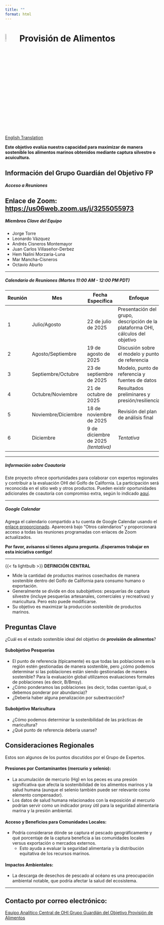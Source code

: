 ```yaml
---
title: ""
format: html
---
```


# ![](figs/food-provision.svg){width="8%" height="8%" color="red"} Provisión de Alimentos

<div class="button-container">
  <a href="https://ohi-goc.github.io/OHI_GOC/chapters/fp.html" class="custom-button">
    <i class="fas fa-globe"></i> English Translation
  </a>
</div>

**Este objetivo evalúa nuestra capacidad para maximizar de manera sostenible los alimentos marinos obtenidos mediante captura silvestre o acuicultura.**

::: {.callout-note collapse="true"}

## Información del Grupo Guardián del Objetivo FP

##### **Acceso a Reuniones**

**Enlace de Zoom:** <https://us06web.zoom.us/j/3255055973>
---

##### **Miembros Clave del Equipo**
- Jorge Torre
- Leonardo Vázquez 
- Andrés Cisneros Montemayor
- Juan Carlos Villaseñor-Derbez
- Hem Nalini Morzaria-Luna
- Mar Mancha-Cisneros
- Octavio Aburto 

---

##### **Calendario de Reuniones _(Martes 11:00 AM - 12:00 PM PDT)_**

| Reunión | Mes | Fecha Específica | Enfoque |
|---------|------|---------------|-------|
| 1 | Julio/Agosto | 22 de julio de 2025 | Presentación del grupo, descripción de la plataforma OHI, cálculos del objetivo |
| 2 | Agosto/Septiembre | 19 de agosto de 2025 | Discusión sobre el modelo y punto de referencia |
| 3 | Septiembre/Octubre | 23 de septiembre de 2025 | Modelo, punto de referencia y fuentes de datos |
| 4 | Octubre/Noviembre | 21 de octubre de 2025 | Resultados preliminares y presión/resiliencia |
| 5 | Noviembre/Diciembre | 18 de noviembre de 2025 | Revisión del plan de análisis final |
| 6 | Diciembre | 9 de diciembre de 2025 *(tentativa)* | *Tentativa* |

---

##### **Información sobre Coautoría**

Este proyecto ofrece oportunidades para colaborar con expertos regionales y contribuir a la evaluación OHI del Golfo de California. La participación será reconocida en el sitio web y otros productos. Pueden existir oportunidades adicionales de coautoría con compromiso extra, según lo indicado [aquí](https://docs.google.com/document/d/16jwVGjbQpF_6B6sbkhb4xO00WAXdDiESBXu-n2a7D1k/edit?tab=t.0).

---

##### **Google Calendar**

Agrega el calendario compartido a tu cuenta de Google Calendar usando el [enlace proporcionado](https://calendar.google.com/calendar/u/0?cid=Y184ZmIyNzhjNmQwM2E5MGFjZDJjYWE0MDdhOTcyY2ZlMjcxYTQwNzA3Mjc0MDFiNzM0NzRkNjdjNGM0NDE0ZjQyQGdyb3VwLmNhbGVuZGFyLmdvb2dsZS5jb20). Aparecerá bajo "Otros calendarios" y proporcionará acceso a todas las reuniones programadas con enlaces de Zoom actualizados.

**Por favor, avísanos si tienes alguna pregunta. ¡Esperamos trabajar en esta iniciativa contigo!**

:::

---

::: {.custom-box}

{{< fa lightbulb >}} **DEFINICIÓN CENTRAL**

- Mide la cantidad de productos marinos cosechados de manera sostenible dentro del Golfo de California para consumo humano o exportación.  
- Generalmente se divide en dos subobjetivos: pesquerías de captura silvestre (incluye pesquerías artesanales, comerciales y recreativas) y maricultura. Pero esto puede modificarse.  
- Su objetivo es maximizar la producción sostenible de productos marinos.  

:::

## Preguntas Clave

¿Cuál es el estado sostenible ideal del objetivo de **provisión de alimentos**? 


#### **Subobjetivo Pesquerías**

- El punto de referencia (típicamente) es que todas las poblaciones en la región estén gestionadas de manera sostenible, pero ¿cómo podemos determinar si las poblaciones están siendo gestionadas de manera sostenible? Para la evaluación global utilizamos evaluaciones formales de poblaciones (es decir, B/Bmsy).  
- ¿Cómo ponderamos las poblaciones (es decir, todas cuentan igual, o debemos ponderar por abundancia)?  
- ¿Debería haber alguna penalización por subextracción?  


#### **Subobjetivo Maricultura**

- ¿Cómo podemos determinar la sostenibilidad de las prácticas de maricultura?  
- ¿Qué punto de referencia debería usarse?  


## Consideraciones Regionales

Estos son algunos de los puntos discutidos por el Grupo de Expertos.

#### **Presiones por Contaminantes (mercurio y selenio):**

- La acumulación de mercurio (Hg) en los peces es una presión significativa que afecta la sostenibilidad de los alimentos marinos y la salud humana (aunque el selenio también puede ser relevante como elemento compensador).  
- Los datos de salud humana relacionados con la exposición al mercurio podrían servir como un indicador proxy útil para la seguridad alimentaria marina y la presión ambiental.  

#### **Acceso y Beneficios para Comunidades Locales:**

- Podría considerarse dónde se captura el pescado geográficamente y qué porcentaje de la captura beneficia a las comunidades locales versus exportación o mercados externos.  
  - Esto ayuda a evaluar la seguridad alimentaria y la distribución equitativa de los recursos marinos.  

#### **Impactos Ambientales:**

- La descarga de desechos de pescado al océano es una preocupación ambiental notable, que podría afectar la salud del ecosistema.  

---

## Contacto por correo electrónico:

<div class="button-container">
  <a href="mailto:core-ohi-gulf-ca@nceas.ucsb.edu" class="custom-button">
    <i class="fa-solid fa-square-poll-vertical"></i> Equipo Analítico Central de OHI
  </a>
  <a href="mailto:fp-ohi-gulf-ca@nceas.ucsb.edu" class="custom-button secondary">
    <i class="fa-solid fa-people-group"></i> Grupo Guardián del Objetivo Provisión de Alimentos
  </a>
</div>

